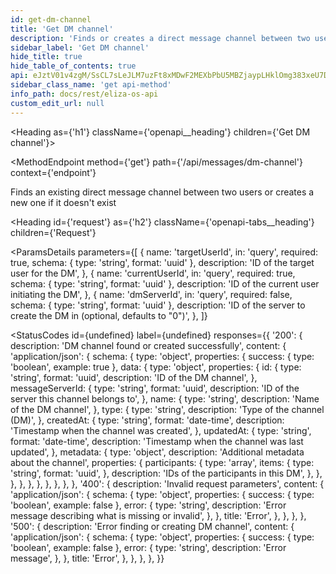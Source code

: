 ```yaml
---
id: get-dm-channel
title: 'Get DM channel'
description: 'Finds or creates a direct message channel between two users'
sidebar_label: 'Get DM channel'
hide_title: true
hide_table_of_contents: true
api: eJztV01v4zgM/SsCL7sLeJLM7uzFt8xMDwF2MEXbPbU5MBZjaypLHklOmg383xeU7Dpo0ja7GPQ0RoD4g6RIPpJ62kPA0kN+CzV5jyV5yABLMsHDMgNJvnCqCcoayOGajPQCRS8qghVoRJQWaKRwVJDaEIs48o01niAD25BDtrCQkIMnI78kfcigQYc1BXLswh4M1gR5Wn8hIQPFyzYYKsjA0fdWOZKQB9dSBr6oqEbI9xB2Dav54JQpIYO1dTUGyKFtlYTuaRiLz8KuRagouQ7dMhknHz5auWOLT9cqrAksmu8Bm0arIgY0/ebZ4P7YFbv6RkXgAB2HHxT5KEdGkuM8HDv9nI9Jh6Nw1tb
sidebar_class_name: 'get api-method'
info_path: docs/rest/eliza-os-api
custom_edit_url: null
---
```



<Heading as={'h1'} className={'openapi__heading'} children={'Get DM channel'}></Heading>

<MethodEndpoint
  method={'get'}
  path={'/api/messages/dm-channel'}
  context={'endpoint'}
></MethodEndpoint>

Finds an existing direct message channel between two users or creates a new one if it doesn't exist

<Heading
  id={'request'}
  as={'h2'}
  className={'openapi-tabs__heading'}
  children={'Request'}
></Heading>

<ParamsDetails
  parameters={[
    {
      name: 'targetUserId',
      in: 'query',
      required: true,
      schema: { type: 'string', format: 'uuid' },
      description: 'ID of the target user for the DM',
    },
    {
      name: 'currentUserId',
      in: 'query',
      required: true,
      schema: { type: 'string', format: 'uuid' },
      description: 'ID of the current user initiating the DM',
    },
    {
      name: 'dmServerId',
      in: 'query',
      required: false,
      schema: { type: 'string', format: 'uuid' },
      description: 'ID of the server to create the DM in (optional, defaults to "0")',
    },
  ]}
></ParamsDetails>

<StatusCodes
  id={undefined}
  label={undefined}
  responses={{
    '200': {
      description: 'DM channel found or created successfully',
      content: {
        'application/json': {
          schema: {
            type: 'object',
            properties: {
              success: { type: 'boolean', example: true },
              data: {
                type: 'object',
                properties: {
                  id: {
                    type: 'string',
                    format: 'uuid',
                    description: 'ID of the DM channel',
                  },
                  messageServerId: {
                    type: 'string',
                    format: 'uuid',
                    description: 'ID of the server this channel belongs to',
                  },
                  name: {
                    type: 'string',
                    description: 'Name of the DM channel',
                  },
                  type: {
                    type: 'string',
                    description: 'Type of the channel (DM)',
                  },
                  createdAt: {
                    type: 'string',
                    format: 'date-time',
                    description: 'Timestamp when the channel was created',
                  },
                  updatedAt: {
                    type: 'string',
                    format: 'date-time',
                    description: 'Timestamp when the channel was last updated',
                  },
                  metadata: {
                    type: 'object',
                    description: 'Additional metadata about the channel',
                    properties: {
                      participants: {
                        type: 'array',
                        items: {
                          type: 'string',
                          format: 'uuid',
                        },
                        description: 'IDs of the participants in this DM',
                      },
                    },
                  },
                },
              },
            },
          },
        },
      },
    },
    '400': {
      description: 'Invalid request parameters',
      content: {
        'application/json': {
          schema: {
            type: 'object',
            properties: {
              success: { type: 'boolean', example: false },
              error: {
                type: 'string',
                description: 'Error message describing what is missing or invalid',
              },
            },
            title: 'Error',
          },
        },
      },
    },
    '500': {
      description: 'Error finding or creating DM channel',
      content: {
        'application/json': {
          schema: {
            type: 'object',
            properties: {
              success: { type: 'boolean', example: false },
              error: {
                type: 'string',
                description: 'Error message',
              },
            },
            title: 'Error',
          },
        },
      },
    },
  }}
></StatusCodes>
